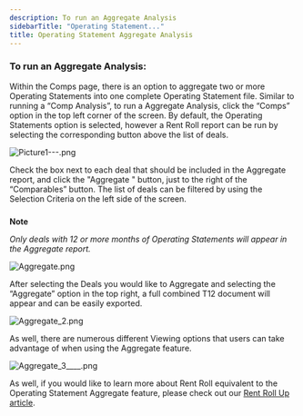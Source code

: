 ```yaml
---
description: To run an Aggregate Analysis
sidebarTitle: "Operating Statement..."
title: Operating Statement Aggregate Analysis
---
```


### **To run an Aggregate Analysis:**


Within the Comps page, there is an option to aggregate two or more Operating Statements into one complete Operating Statement file. Similar to running a “Comp Analysis”, to run a Aggregate Analysis, click the “Comps” option in the top left corner of the screen. By default, the Operating Statements option is selected, however a Rent Roll report can be run by selecting the corresponding button above the list of deals.


<Frame>
  <img src="/images/rediq/fa6bdd2a2a37f2268a17e60383f471c12f7e9dfe.png" alt="Picture1---.png" />
</Frame>


Check the box next to each deal that should be included in the Aggregate report, and click the "Aggregate " button, just to the right of the “Comparables” button. The list of deals can be filtered by using the Selection Criteria on the left side of the screen.



##### 
**Note**


*Only deals with 12 or more months of Operating Statements will appear in the Aggregate report.*

<Frame>
  <img src="/images/rediq/cf0388983a145d28fc2a5ce85f890708c1f960ff.png" alt="Aggregate.png" />
</Frame>


After selecting the Deals you would like to Aggregate and selecting the “Aggregate” option in the top right, a full combined T12 document will appear and can be easily exported.


<Frame>
  <img src="/images/rediq/57ed1d21b4cda1feee04deaf830b4c1b6ab22c87.png" alt="Aggregate_2.png" />
</Frame>


As well, there are numerous different Viewing options that users can take advantage of when using the Aggregate feature.


<Frame>
  <img src="/images/rediq/47933e281838543b5fc4091a372b2135f2700e90.png" alt="Aggregate_3____.png" />
</Frame>


As well, if you would like to learn more about Rent Roll equivalent to the Operating Statement Aggregate feature, please check out our [Rent Roll Up article](kb://article/zendesk:rediq:360040664052).